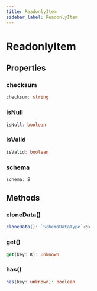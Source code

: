 ```yaml
---
title: ReadonlyItem
sidebar_label: ReadonlyItem
---
```


# ReadonlyItem

## Properties

### checksum

```typescript
checksum: string
```

### isNull

```typescript
isNull: boolean
```

### isValid

```typescript
isValid: boolean
```

### schema

```typescript
schema: S
```

## Methods

### cloneData()

```typescript
cloneData(): `SchemaDataType`<S>
```

### get()

```typescript
get(key: K): unknown
```

### has()

```typescript
has(key: unknown): boolean
```

